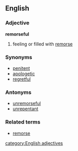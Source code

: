 ==English==
===Adjective===
'''remorseful'''
#feeling or filled with [[remorse]]

===Synonyms===
*[[penitent]]
*[[apologetic]]
*[[regretful]]

===Antonyms===
*[[unremorseful]]
*[[unrepentant]]

===Related terms===
*[[remorse]]

[[category:English adjectives]]